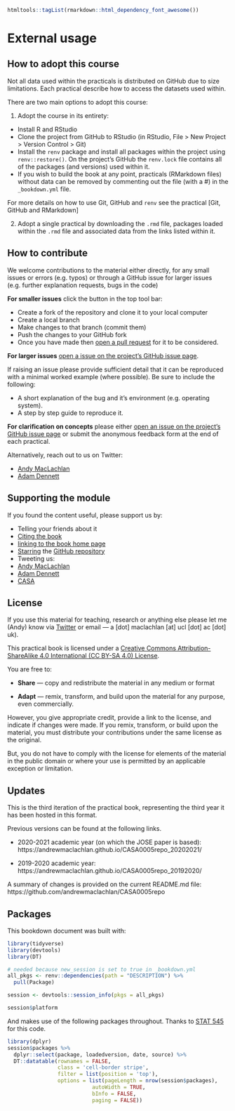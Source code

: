 
```r
htmltools::tagList(rmarkdown::html_dependency_font_awesome())
```
# External usage {-}

## How to adopt this course {-}

Not all data used within the practicals is distributed on GitHub due to size limitations. Each practical describe how to access the datasets used within.

There are two main options to adopt this course:

1. Adopt the course in its entirety:
  + Install R and RStudio
  + Clone the project from GitHub to RStudio (in RStudio, File > New Project > Version Control > Git)
  + Install the  `renv` package and install all packages within the project using `renv::restore()`. On the project's GitHub the `renv.lock` file contains all of the packages (and versions) used within it.  
  + If you wish to build the book at any point, practicals (RMarkdown files) without data can be removed by commenting out the file (with a #) in the `_bookdown.yml` file.
  
For more details on how to use Git, GitHub and `renv` see the practical [Git, GitHub and RMarkdown]

2. Adopt a single practical by downloading the `.rmd` file, packages loaded within the `.rmd` file and associated data from the links listed within it.  

## How to contribute {-}

We welcome contributions to the material either directly, for any small issues or errors (e.g. typos) or through a GitHub issue for larger issues (e.g. further explanation requests, bugs in the code)

**For smaller issues** click the <i class ="fa fa-edit fa-lg"></i> button in the top tool bar: 

* Create a fork of the repository and clone it to your local computer
* Create a local branch 
* Make changes to that branch (commit them)
* Push the changes to your GitHub fork
* Once you have made then [open a pull request](https://github.com/andrewmaclachlan/CASA0005repo/pulls) for it to be considered. 

**For larger issues** [open a issue on the project's GitHub issue page](https://github.com/andrewmaclachlan/CASA0005repo/issues). 

If raising an issue please provide sufficient detail that it can be reproduced with a minimal worked example (where possible). Be sure to include the following:

* A short explanation of the bug and it's environment (e.g. operating system).
* A step by step guide to reproduce it.

**For clarification on concepts** please either [open an issue on the project's GitHub issue page](https://github.com/andrewmaclachlan/CASA0005repo/issues) or submit the anonymous feedback form at the end of each practical. 

Alternatively, reach out to us on Twitter:

* [Andy MacLachlan](https://twitter.com/andymaclachlan)
* [Adam Dennett](https://twitter.com/adam_dennett)

## Supporting the module {-}

If you found the content useful, please support us by:

* Telling your friends about it
* [Citing the book](https://jose.theoj.org/papers/a05734775775d1ef968e582ce9a7cb17)
* [linking to the book home page](https://andrewmaclachlan.github.io/CASA0005repo/)
* [Starring](https://docs.github.com/en/get-started/exploring-projects-on-github/saving-repositories-with-stars) the [GitHub repository](https://github.com/andrewmaclachlan/CASA0005repo)
* Tweeting us: 
- [Andy MacLachlan](https://twitter.com/andymaclachlan)
- [Adam Dennett](https://twitter.com/adam_dennett)
- [CASA](https://twitter.com/CASAUCL)

## License {-}

If you use this material for teaching, research or anything else please let me (Andy) know via [Twitter](https://twitter.com/andymaclachlan) or email --- a [dot] maclachlan [at] ucl [dot] ac [dot] uk).

This practical book is licensed under a [Creative Commons Attribution-ShareAlike 4.0 International (CC BY-SA 4.0) License](https://creativecommons.org/licenses/by-sa/4.0/).
<center>
<i class="fab fa-creative-commons fa-2x"></i><i class="fab fa-creative-commons-by fa-2x"></i><i class="fab fa-creative-commons-sa fa-2x"></i>
</center>

You are free to: 

* **Share** — copy and redistribute the material in any medium or format

* **Adapt** — remix, transform, and build upon the material
for any purpose, even commercially.

However, you  give appropriate credit, provide a link to the license, and indicate if changes were made. If you remix, transform, or build upon the material, you must distribute your contributions under the same license as the original.

But, you do not have to comply with the license for elements of the material in the public domain or where your use is permitted by an applicable exception or limitation.

## Updates {-}

This is the third iteration of the practical book, representing the third year it has been hosted in this format.

Previous versions can be found at the following links.

* 2020-2021 academic year (on which the JOSE paper is based): https://andrewmaclachlan.github.io/CASA0005repo_20202021/

* 2019-2020 academic year: https://andrewmaclachlan.github.io/CASA0005repo_20192020/

A summary of changes is provided on the current README.md file: https://github.com/andrewmaclachlan/CASA0005repo

## Packages {-}

This bookdown document was built with:

```r
library(tidyverse)
library(devtools)
library(DT)

# needed because new_session is set to true in _bookdown.yml
all_pkgs <- renv::dependencies(path = "DESCRIPTION") %>% 
  pull(Package) 

session <- devtools::session_info(pkgs = all_pkgs)

session$platform
```

And makes use of the following packages throughout. Thanks to [STAT 545](https://stat545.com/index.html#other-contributors) for this code.

```r
library(dplyr)
session$packages %>% 
  dplyr::select(package, loadedversion, date, source) %>% 
  DT::datatable(rownames = FALSE,
                class = 'cell-border stripe',
                filter = list(position = 'top'),
                options = list(pageLength = nrow(session$packages), 
                           autoWidth = TRUE,
                           bInfo = FALSE,
                           paging = FALSE))
```
